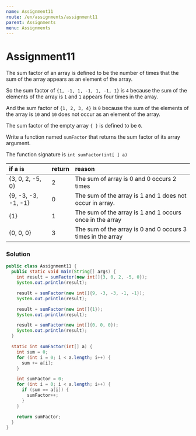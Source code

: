 ```yaml
---
name: Assignment11
route: /en/assignments/assignment11
parent: Assignments
menu: Assignments
---
```


# Assignment11

The sum factor of an array is defined to be the number of times that the sum of the array appears as an element of the array.

So the sum factor of `{1, -1, 1, -1, 1, -1, 1}` is `4` because the sum of the elements of the array is `1` and `1` appears four times in the array.

And the sum factor of `{1, 2, 3, 4}` is `0` because the sum of the elements of the array is `10` and `10` does not occur as an element of the array.

The sum factor of the empty array `{ }` is defined to be `0`.

Write a function named `sumFactor` that returns the sum factor of its array argument.

The function signature is `int sumFactor(int[ ] a)`

| if a is | return | reason |
|:-------------|:-------------|:-------------|
| {3, 0, 2, -5, 0} | 2 | The sum of array is 0 and 0 occurs 2 times |
| {9, -3, -3, -1, -1} | 0 | The sum of the array is 1 and 1 does not occur in array.|
| {1} | 1 | The sum of the array is 1 and 1 occurs once in the array |
| {0, 0, 0} | 3 | The sum of the array is 0 and 0 occurs 3 times in the array |


### Solution

```java
public class Assignment11 {
  public static void main(String[] args) {
    int result = sumFactor(new int[]{3, 0, 2, -5, 0});
    System.out.println(result);

    result = sumFactor(new int[]{9, -3, -3, -1, -1});
    System.out.println(result);

    result = sumFactor(new int[]{1});
    System.out.println(result);

    result = sumFactor(new int[]{0, 0, 0});
    System.out.println(result);
  }

  static int sumFactor(int[] a) {
    int sum = 0;
    for (int i = 0; i < a.length; i++) {
      sum += a[i];
    }

    int sumFactor = 0;
    for (int i = 0; i < a.length; i++) {
      if (sum == a[i]) {
        sumFactor++;
      }
    }

    return sumFactor;
  }
}
```
